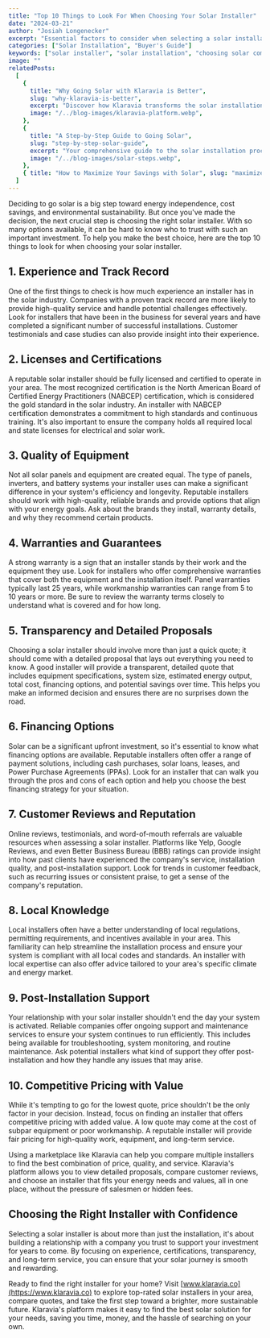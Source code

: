 ```yaml
---
title: "Top 10 Things to Look For When Choosing Your Solar Installer"
date: "2024-03-21"
author: "Josiah Longenecker"
excerpt: "Essential factors to consider when selecting a solar installation company"
categories: ["Solar Installation", "Buyer's Guide"]
keywords: ["solar installer", "solar installation", "choosing solar company", "solar contractor", "solar installation guide"]
image: ""
relatedPosts:
  [
    {
      title: "Why Going Solar with Klaravia is Better",
      slug: "why-klaravia-is-better",
      excerpt: "Discover how Klaravia transforms the solar installation experience",
      image: "/../blog-images/klaravia-platform.webp",
    },
    {
      title: "A Step-by-Step Guide to Going Solar",
      slug: "step-by-step-solar-guide",
      excerpt: "Your comprehensive guide to the solar installation process",
      image: "/../blog-images/solar-steps.webp",
    },
    { title: "How to Maximize Your Savings with Solar", slug: "maximize-solar-savings", excerpt: "Optimizing your solar investment", image: "/../blog-images/solar-savings.webp" },
  ]
---
```


Deciding to go solar is a big step toward energy independence, cost savings, and environmental sustainability. But once you've made the decision, the next crucial step is choosing the right solar installer. With so many options available, it can be hard to know who to trust with such an important investment. To help you make the best choice, here are the top 10 things to look for when choosing your solar installer.

## 1. Experience and Track Record

One of the first things to check is how much experience an installer has in the solar industry. Companies with a proven track record are more likely to provide high-quality service and handle potential challenges effectively. Look for installers that have been in the business for several years and have completed a significant number of successful installations. Customer testimonials and case studies can also provide insight into their experience.

## 2. Licenses and Certifications

A reputable solar installer should be fully licensed and certified to operate in your area. The most recognized certification is the North American Board of Certified Energy Practitioners (NABCEP) certification, which is considered the gold standard in the solar industry. An installer with NABCEP certification demonstrates a commitment to high standards and continuous training. It's also important to ensure the company holds all required local and state licenses for electrical and solar work.

## 3. Quality of Equipment

Not all solar panels and equipment are created equal. The type of panels, inverters, and battery systems your installer uses can make a significant difference in your system's efficiency and longevity. Reputable installers should work with high-quality, reliable brands and provide options that align with your energy goals. Ask about the brands they install, warranty details, and why they recommend certain products.

## 4. Warranties and Guarantees

A strong warranty is a sign that an installer stands by their work and the equipment they use. Look for installers who offer comprehensive warranties that cover both the equipment and the installation itself. Panel warranties typically last 25 years, while workmanship warranties can range from 5 to 10 years or more. Be sure to review the warranty terms closely to understand what is covered and for how long.

## 5. Transparency and Detailed Proposals

Choosing a solar installer should involve more than just a quick quote; it should come with a detailed proposal that lays out everything you need to know. A good installer will provide a transparent, detailed quote that includes equipment specifications, system size, estimated energy output, total cost, financing options, and potential savings over time. This helps you make an informed decision and ensures there are no surprises down the road.

## 6. Financing Options

Solar can be a significant upfront investment, so it's essential to know what financing options are available. Reputable installers often offer a range of payment solutions, including cash purchases, solar loans, leases, and Power Purchase Agreements (PPAs). Look for an installer that can walk you through the pros and cons of each option and help you choose the best financing strategy for your situation.

## 7. Customer Reviews and Reputation

Online reviews, testimonials, and word-of-mouth referrals are valuable resources when assessing a solar installer. Platforms like Yelp, Google Reviews, and even Better Business Bureau (BBB) ratings can provide insight into how past clients have experienced the company's service, installation quality, and post-installation support. Look for trends in customer feedback, such as recurring issues or consistent praise, to get a sense of the company's reputation.

## 8. Local Knowledge

Local installers often have a better understanding of local regulations, permitting requirements, and incentives available in your area. This familiarity can help streamline the installation process and ensure your system is compliant with all local codes and standards. An installer with local expertise can also offer advice tailored to your area's specific climate and energy market.

## 9. Post-Installation Support

Your relationship with your solar installer shouldn't end the day your system is activated. Reliable companies offer ongoing support and maintenance services to ensure your system continues to run efficiently. This includes being available for troubleshooting, system monitoring, and routine maintenance. Ask potential installers what kind of support they offer post-installation and how they handle any issues that may arise.

## 10. Competitive Pricing with Value

While it's tempting to go for the lowest quote, price shouldn't be the only factor in your decision. Instead, focus on finding an installer that offers competitive pricing with added value. A low quote may come at the cost of subpar equipment or poor workmanship. A reputable installer will provide fair pricing for high-quality work, equipment, and long-term service.

Using a marketplace like Klaravia can help you compare multiple installers to find the best combination of price, quality, and service. Klaravia's platform allows you to view detailed proposals, compare customer reviews, and choose an installer that fits your energy needs and values, all in one place, without the pressure of salesmen or hidden fees.

## Choosing the Right Installer with Confidence

Selecting a solar installer is about more than just the installation, it's about building a relationship with a company you trust to support your investment for years to come. By focusing on experience, certifications, transparency, and long-term service, you can ensure that your solar journey is smooth and rewarding.

Ready to find the right installer for your home? Visit [www.klaravia.co](https://www.klaravia.co) to explore top-rated solar installers in your area, compare quotes, and take the first step toward a brighter, more sustainable future. Klaravia's platform makes it easy to find the best solar solution for your needs, saving you time, money, and the hassle of searching on your own.

<RelatedPostsWrapper />
